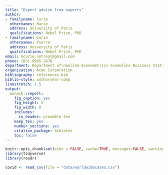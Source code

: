 ```yaml
---
title: "Expert advice from experts"
author:
- familyname: Curie
  othernames: Marie
  address: University of Paris
  qualifications: Nobel Prize, PhD
- familyname: Curie
  othernames: Pierre
  address: University of Paris
  qualifications: Nobel Prize, PhD
email: mcurie.notreal@gmail.com
phone: (03) 9905 2478
department: Department of\newline Econometrics &\newline Business Statistics
organization: Acme Corporation
bibliography: references.bib
biblio-style: authoryear-comp
linestretch: 1.5
output:
  monash::report:
    fig_caption: yes
    fig_height: 5
    fig_width: 8
    includes:
      in_header: preamble.tex
    keep_tex: yes
    number_sections: yes
    citation_package: biblatex
    toc: false
---
```


```r
knitr::opts_chunk$set(echo = FALSE, cache=TRUE, messages=FALSE, warning=FALSE)
library(tidyverse)
library(readr)
```


```r

covid <- read_csv(file = "data/worldwidecases.csv")

```


